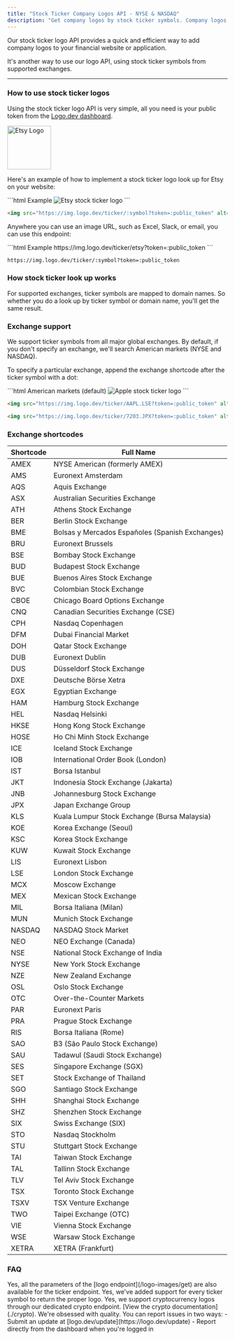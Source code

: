 ```yaml
---
title: "Stock Ticker Company Logos API - NYSE & NASDAQ"
description: "Get company logos by stock ticker symbols. Company logos API supports NYSE, NASDAQ, global exchanges. Logo API with instant delivery. Free tier."
---
```


Our stock ticker logo API provides a quick and efficient way to add company logos to your financial website or application.

It's another way to use our logo API, using stock ticker symbols from supported exchanges.

---

### How to use stock ticker logos

Using the stock ticker logo API is very simple, all you need is your public token from the [Logo.dev dashboard](https://www.logo.dev/dashboard).

<Frame caption="https://img.logo.dev/ticker/etsy?token=:public_token">
  <img
    alt="Etsy Logo"
    width="100"
    height="100"
    src="https://img.logo.dev/ticker/etsy?token=live_6a1a28fd-6420-4492-aeb0-b297461d9de2&size=200"
  />
</Frame>

Here's an example of how to implement a stock ticker logo look up for Etsy on your website:

<CodeGroup>
```html Example
<img src="https://img.logo.dev/ticker/etsy?token=:public_token" alt="Etsy stock ticker logo" />
```

```html Format
<img src="https://img.logo.dev/ticker/:symbol?token=:public_token" alt="Stock ticker logo" />
```

</CodeGroup>

Anywhere you can use an image URL, such as Excel, Slack, or email, you can use this endpoint:

<CodeGroup>
```html Example
https://img.logo.dev/ticker/etsy?token=:public_token
```

```html Format
https://img.logo.dev/ticker/:symbol?token=:public_token
```

</CodeGroup>

### How stock ticker look up works

For supported exchanges, ticker symbols are mapped to domain names. So whether you do a look up by ticker symbol or domain name, you'll get the same result.

### Exchange support

We support ticker symbols from all major global exchanges. By default, if you don't specify an exchange, we'll search American markets (NYSE and NASDAQ).

To specify a particular exchange, append the exchange shortcode after the ticker symbol with a dot:

<CodeGroup>
```html American markets (default)
<img src="https://img.logo.dev/ticker/AAPL?token=:public_token" alt="Apple stock ticker logo" />
```

```html London Stock Exchange
<img src="https://img.logo.dev/ticker/AAPL.LSE?token=:public_token" alt="Apple logo from London Stock Exchange" />
```

```html Tokyo Stock Exchange
<img src="https://img.logo.dev/ticker/7203.JPX?token=:public_token" alt="Toyota stock ticker logo from Tokyo Stock Exchange" />
```

</CodeGroup>

### Exchange shortcodes

| Shortcode | Full Name                                       |
| --------- | ----------------------------------------------- |
| AMEX      | NYSE American (formerly AMEX)                   |
| AMS       | Euronext Amsterdam                              |
| AQS       | Aquis Exchange                                  |
| ASX       | Australian Securities Exchange                  |
| ATH       | Athens Stock Exchange                           |
| BER       | Berlin Stock Exchange                           |
| BME       | Bolsas y Mercados Españoles (Spanish Exchanges) |
| BRU       | Euronext Brussels                               |
| BSE       | Bombay Stock Exchange                           |
| BUD       | Budapest Stock Exchange                         |
| BUE       | Buenos Aires Stock Exchange                     |
| BVC       | Colombian Stock Exchange                        |
| CBOE      | Chicago Board Options Exchange                  |
| CNQ       | Canadian Securities Exchange (CSE)              |
| CPH       | Nasdaq Copenhagen                               |
| DFM       | Dubai Financial Market                          |
| DOH       | Qatar Stock Exchange                            |
| DUB       | Euronext Dublin                                 |
| DUS       | Düsseldorf Stock Exchange                       |
| DXE       | Deutsche Börse Xetra                            |
| EGX       | Egyptian Exchange                               |
| HAM       | Hamburg Stock Exchange                          |
| HEL       | Nasdaq Helsinki                                 |
| HKSE      | Hong Kong Stock Exchange                        |
| HOSE      | Ho Chi Minh Stock Exchange                      |
| ICE       | Iceland Stock Exchange                          |
| IOB       | International Order Book (London)               |
| IST       | Borsa Istanbul                                  |
| JKT       | Indonesia Stock Exchange (Jakarta)              |
| JNB       | Johannesburg Stock Exchange                     |
| JPX       | Japan Exchange Group                            |
| KLS       | Kuala Lumpur Stock Exchange (Bursa Malaysia)    |
| KOE       | Korea Exchange (Seoul)                          |
| KSC       | Korea Stock Exchange                            |
| KUW       | Kuwait Stock Exchange                           |
| LIS       | Euronext Lisbon                                 |
| LSE       | London Stock Exchange                           |
| MCX       | Moscow Exchange                                 |
| MEX       | Mexican Stock Exchange                          |
| MIL       | Borsa Italiana (Milan)                          |
| MUN       | Munich Stock Exchange                           |
| NASDAQ    | NASDAQ Stock Market                             |
| NEO       | NEO Exchange (Canada)                           |
| NSE       | National Stock Exchange of India                |
| NYSE      | New York Stock Exchange                         |
| NZE       | New Zealand Exchange                            |
| OSL       | Oslo Stock Exchange                             |
| OTC       | Over-the-Counter Markets                        |
| PAR       | Euronext Paris                                  |
| PRA       | Prague Stock Exchange                           |
| RIS       | Borsa Italiana (Rome)                           |
| SAO       | B3 (São Paulo Stock Exchange)                   |
| SAU       | Tadawul (Saudi Stock Exchange)                  |
| SES       | Singapore Exchange (SGX)                        |
| SET       | Stock Exchange of Thailand                      |
| SGO       | Santiago Stock Exchange                         |
| SHH       | Shanghai Stock Exchange                         |
| SHZ       | Shenzhen Stock Exchange                         |
| SIX       | Swiss Exchange (SIX)                            |
| STO       | Nasdaq Stockholm                                |
| STU       | Stuttgart Stock Exchange                        |
| TAI       | Taiwan Stock Exchange                           |
| TAL       | Tallinn Stock Exchange                          |
| TLV       | Tel Aviv Stock Exchange                         |
| TSX       | Toronto Stock Exchange                          |
| TSXV      | TSX Venture Exchange                            |
| TWO       | Taipei Exchange (OTC)                           |
| VIE       | Vienna Stock Exchange                           |
| WSE       | Warsaw Stock Exchange                           |
| XETRA     | XETRA (Frankfurt)                               |

### FAQ

<AccordionGroup>
  <Accordion title="Can I change the size or image format?">
    Yes, all the parameters of the [logo endpoint](/logo-images/get) are also
    available for the ticker endpoint.
  </Accordion>
  <Accordion title="Does this support ETFs and other security types?">
    Yes, we've added support for every ticker symbol to return the proper logo.
  </Accordion>
  <Accordion title="Do you support crypto?">
    Yes, we support cryptocurrency logos through our dedicated crypto endpoint.
    [View the crypto documentation](./crypto).
  </Accordion>
  <Accordion title="What if I find a missing or wrong ticker logo?">
    We're obsessed with quality. You can report issues in two ways: - Submit an
    update at [logo.dev/update](https://logo.dev/update) - Report directly from
    the dashboard when you're logged in
  </Accordion>
</AccordionGroup>
